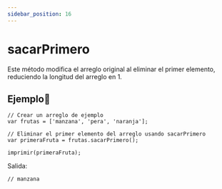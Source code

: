 ```yaml
---
sidebar_position: 16
---
```



# sacarPrimero
Este método modifica el arreglo original al eliminar el primer elemento, reduciendo la longitud del arreglo en 1.

## Ejemplo📝

```dummy
// Crear un arreglo de ejemplo
var frutas = ['manzana', 'pera', 'naranja'];

// Eliminar el primer elemento del arreglo usando sacarPrimero
var primeraFruta = frutas.sacarPrimero();

imprimir(primeraFruta);
```
Salida:

```dummy
// manzana
```
